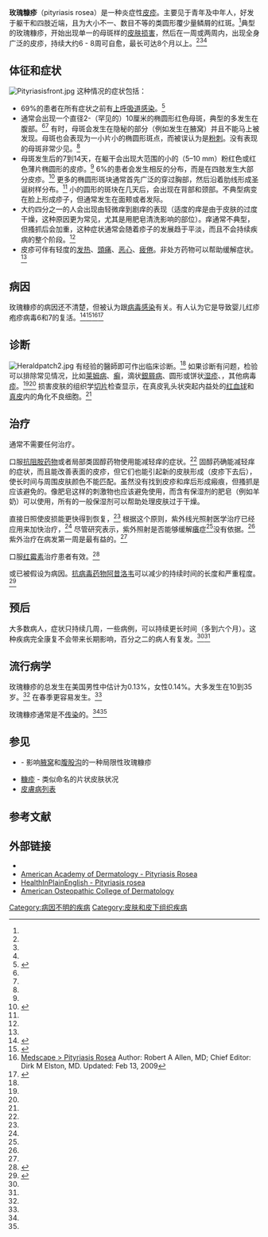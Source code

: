 {{Infobox disease
 | Name           = 玫瑰糠疹
 | Image          = Pityriasisrosa.png 
 | Caption        = 人体后背和前身上的玫瑰糠疹
 | Field          = [[皮肤病学|皮肤病学]]，[[传染病学|传染病学]]
 | DiseasesDB     = 24698
 | ICD10          = {{ICD10|L|42||l|40}} 
 | ICD9           = {{ICD9|696.3}}
 | ICDO           = 
 | OMIM           = 
 | MedlinePlus    = 000871
 | eMedicineSubj  = derm
 | eMedicineTopic = 335
 | eMedicine_mult = {{eMedicine2|emerg|426}} {{eMedicine2|ped|1815}} 
 | MeshID         = D017515 
}}
{{Distinguish|玫瑰疹}}

'''玫瑰糠疹'''（pityriasis rosea）是一种炎症性[[疹|皮疹]]。主要见于青年及中年人，好发于躯干和四肢近端，且为大小不一、数目不等的类圆形覆少量鳞屑的红斑。<ref name = aocd />典型的玫瑰糠疹，开始出现单一的母斑样的[[皮膚病|皮肤损害]]，然后在一周或两周内，出现全身广泛的皮疹，持续大约6 - 8周可自愈，最长可达8个月以上。<ref name="Fitz2" /><ref name="Andrews" /><ref name = habif />

==体征和症状==
[[File:Pityriasisfront.jpg|thumb]]
这种情况的症状包括：
*  69%的患者在所有症状之前有[[上呼吸道感染|上呼吸道感染]]。<ref>{{cite journal | vauthors = Sharma PK, Yadav TP, Gautam RK, Taneja N, Satyanarayana L | title = Erythromycin in pityriasis rosea: A double-blind, placebo-controlled clinical trial | journal = J. Am. Acad. Dermatol. | volume = 42 | issue = 2 Pt 1 | pages = 241–244 | year = 2000 | pmid = 10642679 | pmc =  | doi = 10.1016/S0190-9622(00)90132-4 }}</ref>
* 通常会出现一个直径2-（罕见的）10厘米的椭圆形红色母斑，典型的多发生在腹部。<ref name = habif /><ref name = aad /> 有时，母斑会发生在隐秘的部分（例如发生在腋窝）并且不能马上被发现。母斑也会表现为一小片小的椭圆形斑点，而被误认为是[[粉刺|粉刺]]。没有表现的母斑非常少见。<ref name = aad />
* 母斑发生后的7到14天，在躯干会出现大范围的小的（5–10 mm）粉红色或红色薄片椭圆形的皮疹。<ref name = aad /> 6%的患者会发生相反的分布，而是在四肢发生大部分皮疹。<ref>{{cite journal | vauthors = Tay YK, Goh CL | title = One-year review of pityriasis rosea at the National Skin Centre, Singapore | journal = Ann. Acad. Med. Singap. | volume = 28 | issue = 6 | pages = 829–831 | year = 1999 | pmid = 10672397 }}</ref> 更多的椭圆形斑块通常首先广泛的穿过胸部，然后沿着肋线形成圣诞树样分布。<ref name = aad /> 小的圆形的斑块在几天后，会出现在背部和颈部。不典型病变在脸上形成疹子，但通常发生在面颊或者发际。
* 大约四分之一的人会出现由轻微痒到剧痒的表现（适度的痒是由于皮肤的过度干燥，这种原因更为常见，尤其是用肥皂清洗影响的部位）。痒通常不典型，但搔抓后会加重，这种症状通常会随着疹子的发展趋于平淡，而且不会持续疾病的整个阶段。<ref name = aad />
* 皮疹可伴有轻度的[[发热|发热]]、[[頭痛|頭痛]]、[[恶心|恶心]]、[[疲倦|疲倦]]。非处方药物可以帮助缓解症状。<ref name = aad />

==病因==
玫瑰糠疹的病因还不清楚，但被认为跟[[病毒|病毒感染]]有关。有人认为它是导致婴儿红疹疱疹病毒6和7的复活。<ref>{{Cite web |url=http://www.ncbi.nlm.nih.gov/pubmed/24947696 |title=存档副本 |accessdate=2015-10-23 |archive-date=2015-09-14 |archive-url=https://web.archive.org/web/20150914133257/http://www.ncbi.nlm.nih.gov/pubmed/24947696 |dead-url=no }}</ref><ref>{{Cite web |url=http://www.dermnetnz.org/viral/pityriasis-rosea.html |title=存档副本 |accessdate=2015-10-23 |archive-date=2015-11-07 |archive-url=https://web.archive.org/web/20151107203949/http://www.dermnetnz.org/viral/pityriasis-rosea.html |dead-url=no }}</ref><ref name=Allen2009>[http://emedicine.medscape.com/article/1107532-overview#a0104 Medscape > Pityriasis Rosea] {{Wayback|url=http://emedicine.medscape.com/article/1107532-overview#a0104 |date=20151023164757 }} Author: Robert A Allen, MD; Chief Editor: Dirk M Elston, MD. Updated: Feb 13, 2009</ref><ref name="MagroCrowson2007">{{cite book|author1=Cynthia M. Magro|author2=A. Neil Crowson|author3=Martin C. Mihm|title=The Cutaneous Lymphoid Proliferations: A Comprehensive Textbook of Lymphocytic Infiltrates of the Skin|url=http://books.google.com/books?id=ueYXEbM8AE8C&pg=PA36|accessdate=10 November 2010|year=2007|publisher=John Wiley and Sons|isbn=978-0-471-69598-1|pages=36–|archive-date=2013-06-19|archive-url=https://web.archive.org/web/20130619212957/http://books.google.com/books?id=ueYXEbM8AE8C&pg=PA36|dead-url=no}}</ref>

==诊断==
[[File:Heraldpatch2.jpg|thumb]]
有经验的醫師即可作出临床诊断。<ref name = habif /> 如果诊断有问题，检验可以排除常见情况，比如[[莱姆病|莱姆病]]、[[癣|癣]]，滴状[[銀屑病|銀屑病]]、圆形或饼状[[皮膚炎|湿疹]]、{{le|药疹|drug eruption}}，其他病毒[[皮疹|疹]]。<ref name = habif /><ref name = horn /> 损害皮肤的组织学[[活體組織切片|切片]]检查显示，在真皮乳头状突起内益处的[[红血球|红血球]]和[[真皮|真皮]]内的角化不良细胞。<ref name = habif />

==治疗==
通常不需要任何治疗。

口服[[抗組織胺藥|抗阻胺药物]]或者局部类固醇药物使用能减轻痒的症状。<ref name = habif /> 固醇药确能减轻痒的症状，而且能改善表面的皮疹，但它们也能引起新的皮肤形成（皮疹下去后），使长时间与周围皮肤颜色不能匹配。虽然没有找到皮疹和痒后形成瘢痕，但搔抓是应该避免的。像肥皂这样的刺激物也应该避免使用，而含有保湿剂的肥皂（例如羊奶）可以使用，所有的一般保湿剂可以帮助处理皮肤过于干燥。

直接日照使皮损能更快得到恢复，<ref name = habif /> 根据这个原则，紫外线光照射医学治疗已经应用来加快治疗，<ref name = arndt /> 尽管研究表示，紫外照射是否能够缓解[[癢|癢]]症<ref name = arndt />没有依据。<ref name = leen /> 紫外治疗在病发第一周是最有益的。<ref name = arndt />

口服[[红霉素|红霉素]]治疗患者有效。<ref>{{cite journal|last1=Sharma|first1=P.K.|title=Erythromycin in pityriasis rosea: A double-blind, placebo-controlled clinical trial|journal=J.Am.Acad.Dermatol.|date=2000|volume=42|issue=2|pages=241–244|doi=10.1016/s0190-9622(00)90132-4}}</ref>

{{le|人类疱疹病毒6|Human Herpes Virus 6}}或{{le|人类疱疹病毒7|Human herpesvirus 7}}已被假设为病因。[[抗病毒药物|抗病毒药物]][[阿昔洛韦|阿昔洛韦]]可以减少的持续时间的长度和严重程度。<ref>{{cite journal | vauthors = Ganguly S | title = A Randomized, Double-blind, Placebo-Controlled Study of Efficacy of Oral Acyclovir in the Treatment of Pityriasis Rosea | journal = J Clin Diagn Res | volume = 8 | issue = 5 | pages = YC01-YC04 | year = 2014 | pmid = 24995231 | doi = 10.7860/JCDR/2014/8140.4360 }}</ref>

==预后==
大多数病人，症状只持续几周，一些病例，可以持续更长时间（多到六个月）。这种疾病完全康复不会带来长期影响，百分之二的病人有复发。<ref name = kempf /><ref name = chuang />

==流行病学==
玫瑰糠疹的总发生在美国男性中估计为0.13%，女性0.14%。大多发生在10到35岁。<ref name = habif /> 在春季更容易发生。<ref name = habif />

玫瑰糠疹通常是不[[传染病|传染]]的。<ref name = aocd /><ref name = dd />

== 参见 ==
* {{le|连圈状秕糠疹|Pityriasis circinata}} - 影响[[腋窝|腋窝]]和[[鼠蹊部|腹股沟]]的一种局限性玫瑰糠疹
* [[糠疹|糠疹]] - 类似命名的片状皮肤状况
* [[皮膚病列表|皮膚病列表]]

== 参考文献 ==
{{reflist | 35em |  refs =

<ref name="Fitz2">{{Cite book | last1 = Freedberg |year = 2003 |title = Fitzpatrick's Dermatology in General Medicine | edition = 6th | publisher = McGraw-Hill | page = 445 | isbn = 0-07-138076-0 |display-authors=etal}}</ref>

<ref name="Andrews">{{cite book | last1 = James | first1 = William | last2 = Berger | first2 = Timothy | last3 = Elston | first3 = Dirk | year = 2005 | title = Andrews' Diseases of the Skin: Clinical Dermatology | url = https://archive.org/details/andrewsdiseasess00mdwi_659 | edition = 10th | publisher = Saunders | pages = [https://archive.org/details/andrewsdiseasess00mdwi_659/page/208 208]–9 | isbn = 0-7216-2921-0}}</ref>
<ref name = aocd>{{cite web | url = http://www.aocd.org/skin/dermatologic_diseases/pityriasis_rosea.html | title = Pityriasis rosea | work = American Osteopathic College of Dermatology | accessdate = 26 Jan 2010 | archive-date = 2013-06-21 | archive-url = https://web.archive.org/web/20130621023938/http://www.aocd.org/skin/dermatologic_diseases/pityriasis_rosea.html | dead-url = no }}</ref>

<ref name=dd>{{cite web | title = Pityriasis rosea | url = http://www.dermadoctor.com/article_Pityriasis-Rosea_60.html | work = DERMAdoctor.com | accessdate = 26 Jan 2010 | deadurl = yes | archiveurl = https://web.archive.org/web/20090408133145/http://www.dermadoctor.com/article_Pityriasis-Rosea_60.html | archivedate = 2009-04-08 }}</ref>

<ref name=aad>{{cite web|title=Pityriasis rosea |work=American Academy of Dermatology |date=2003 |url=http://www.aad.org/public/publications/pamphlets/common_pityriasis.html |accessdate=2009-06-04 |deadurl=yes |archiveurl=https://web.archive.org/web/20090621231849/http://www.aad.org/public/publications/pamphlets/common_pityriasis.html |archivedate=2009-06-21 }}</ref>

<ref name = horn>{{cite journal | vauthors = Horn T, Kazakis A | title = Pityriasis rosea and the need for a serologic test for syphilis | url = https://archive.org/details/sim_cutis_1987-01_39_1/page/81 | journal = Cutis | year = 1987 | volume = 39 | pmid=3802914 | issue = 1 | pages = 81–2}}</ref>

<ref name = habif>{{Cite book | last = Habif | first = Thomas P | edition = 4th | title = Clinical Dermatology: A Clinical Guide to Diagnosis and Therapy | url = https://archive.org/details/clinicaldermatol0000habi_m3t9 | year = 2004 | publisher = Mosby | pages = [https://archive.org/details/clinicaldermatol0000habi_m3t9/page/246 246]–8 | isbn = 0-323-01319-8 }}</ref>

<ref name = arndt >{{cite journal | vauthors = Arndt KA, Paul BS, Stern RS, Parrish JA | title = Treatment of pityriasis rosea with UV radiation | journal = Arch Dermatol | volume = 119 | issue = 5 | pages = 381–2 | year = 1983 | pmid = 6847217 | doi = 10.1001/archderm.119.5.381 }}</ref>

<ref name = leen>{{cite journal | vauthors = Leenutaphong V, Jiamton S | title = UVB phototherapy for pityriasis rosea: a bilateral compatison study | journal = J Am Acad Dermatol | year = 1995 | volume = 33 | issue = 6 | pmid=7490372 | doi=10.1016/0190-9622(95)90293-7 | pages = 996–9}}</ref>

<ref name = kempf>{{cite journal | vauthors = Kempf W, Adams V, Kleinhans M, Burg G, Panizzon RG, Campadelli-Fiume G, Nestle FO | title = Pityriasis rosea is not associated with human herpesvirus 7 | journal = Arch Dermatol | volume = 135 | issue = 9 | pages = 1070–2 | year = 1999 | pmid = 10490111 | doi = 10.1001/archderm.135.9.1070 }}</ref>

<ref name = chuang>{{cite journal | vauthors = Chuang TY, Ilstrup DM, Perry HO, Kurland LT | title = Pityriasis rosea in Rochester, Minnesota, 1969 to 1978 | journal = J. Am. Acad. Dermatol. | volume = 7 | issue = 1 | pages = 80–9 | year = 1982 | pmid = 6980904 | doi = 10.1016/s0190-9622(82)80013-3 }}</ref>

}}

== 外部链接 ==
* {{DermNet|viral/pityriasis-rosea}}
* [https://web.archive.org/web/20090621231849/http://www.aad.org/public/publications/pamphlets/common_pityriasis.html American Academy of Dermatology - Pityriasis Rosea]
* [http://www.healthinplainenglish.com/health/skin/pityriasis_rosea/index.htm HealthInPlainEnglish - Pityriasis rosea] {{Wayback|url=http://www.healthinplainenglish.com/health/skin/pityriasis_rosea/index.htm |date=20151027054106 }}
* [http://www.aocd.org/skin/dermatologic_diseases/pityriasis_rosea.html American Osteopathic College of Dermatology] {{Wayback|url=http://www.aocd.org/skin/dermatologic_diseases/pityriasis_rosea.html |date=20130621023938 }}

[[Category:病因不明的疾病|Category:病因不明的疾病]]
[[Category:皮肤和皮下组织疾病|Category:皮肤和皮下组织疾病]]